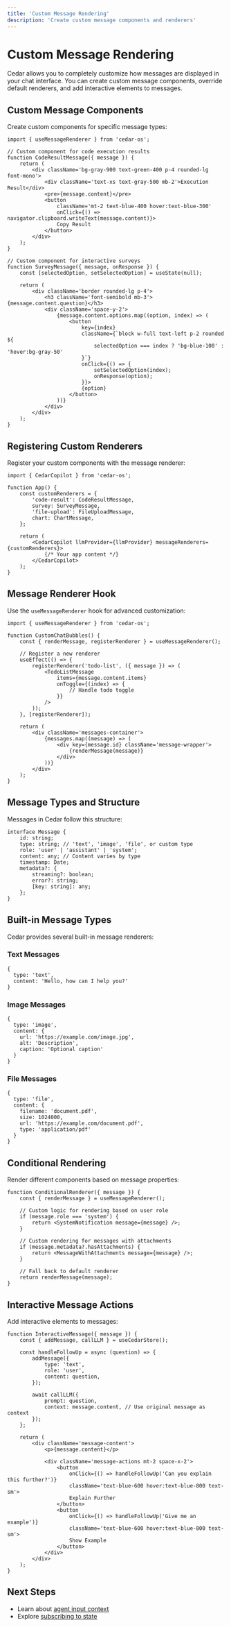 ```yaml
---
title: 'Custom Message Rendering'
description: 'Create custom message components and renderers'
---
```


# Custom Message Rendering

Cedar allows you to completely customize how messages are displayed in your chat interface. You can create custom message components, override default renderers, and add interactive elements to messages.

## Custom Message Components

Create custom components for specific message types:

```tsx
import { useMessageRenderer } from 'cedar-os';

// Custom component for code execution results
function CodeResultMessage({ message }) {
	return (
		<div className='bg-gray-900 text-green-400 p-4 rounded-lg font-mono'>
			<div className='text-xs text-gray-500 mb-2'>Execution Result</div>
			<pre>{message.content}</pre>
			<button
				className='mt-2 text-blue-400 hover:text-blue-300'
				onClick={() => navigator.clipboard.writeText(message.content)}>
				Copy Result
			</button>
		</div>
	);
}

// Custom component for interactive surveys
function SurveyMessage({ message, onResponse }) {
	const [selectedOption, setSelectedOption] = useState(null);

	return (
		<div className='border rounded-lg p-4'>
			<h3 className='font-semibold mb-3'>{message.content.question}</h3>
			<div className='space-y-2'>
				{message.content.options.map((option, index) => (
					<button
						key={index}
						className={`block w-full text-left p-2 rounded ${
							selectedOption === index ? 'bg-blue-100' : 'hover:bg-gray-50'
						}`}
						onClick={() => {
							setSelectedOption(index);
							onResponse(option);
						}}>
						{option}
					</button>
				))}
			</div>
		</div>
	);
}
```

## Registering Custom Renderers

Register your custom components with the message renderer:

```tsx
import { CedarCopilot } from 'cedar-os';

function App() {
	const customRenderers = {
		'code-result': CodeResultMessage,
		survey: SurveyMessage,
		'file-upload': FileUploadMessage,
		chart: ChartMessage,
	};

	return (
		<CedarCopilot llmProvider={llmProvider} messageRenderers={customRenderers}>
			{/* Your app content */}
		</CedarCopilot>
	);
}
```

## Message Renderer Hook

Use the `useMessageRenderer` hook for advanced customization:

```tsx
import { useMessageRenderer } from 'cedar-os';

function CustomChatBubbles() {
	const { renderMessage, registerRenderer } = useMessageRenderer();

	// Register a new renderer
	useEffect(() => {
		registerRenderer('todo-list', ({ message }) => (
			<TodoListMessage
				items={message.content.items}
				onToggle={(index) => {
					// Handle todo toggle
				}}
			/>
		));
	}, [registerRenderer]);

	return (
		<div className='messages-container'>
			{messages.map((message) => (
				<div key={message.id} className='message-wrapper'>
					{renderMessage(message)}
				</div>
			))}
		</div>
	);
}
```

## Message Types and Structure

Messages in Cedar follow this structure:

```tsx
interface Message {
	id: string;
	type: string; // 'text', 'image', 'file', or custom type
	role: 'user' | 'assistant' | 'system';
	content: any; // Content varies by type
	timestamp: Date;
	metadata?: {
		streaming?: boolean;
		error?: string;
		[key: string]: any;
	};
}
```

## Built-in Message Types

Cedar provides several built-in message renderers:

### Text Messages

```tsx
{
  type: 'text',
  content: 'Hello, how can I help you?'
}
```

### Image Messages

```tsx
{
  type: 'image',
  content: {
    url: 'https://example.com/image.jpg',
    alt: 'Description',
    caption: 'Optional caption'
  }
}
```

### File Messages

```tsx
{
  type: 'file',
  content: {
    filename: 'document.pdf',
    size: 1024000,
    url: 'https://example.com/document.pdf',
    type: 'application/pdf'
  }
}
```

## Conditional Rendering

Render different components based on message properties:

```tsx
function ConditionalRenderer({ message }) {
	const { renderMessage } = useMessageRenderer();

	// Custom logic for rendering based on user role
	if (message.role === 'system') {
		return <SystemNotification message={message} />;
	}

	// Custom rendering for messages with attachments
	if (message.metadata?.hasAttachments) {
		return <MessageWithAttachments message={message} />;
	}

	// Fall back to default renderer
	return renderMessage(message);
}
```

## Interactive Message Actions

Add interactive elements to messages:

```tsx
function InteractiveMessage({ message }) {
	const { addMessage, callLLM } = useCedarStore();

	const handleFollowUp = async (question) => {
		addMessage({
			type: 'text',
			role: 'user',
			content: question,
		});

		await callLLM({
			prompt: question,
			context: message.content, // Use original message as context
		});
	};

	return (
		<div className='message-content'>
			<p>{message.content}</p>

			<div className='message-actions mt-2 space-x-2'>
				<button
					onClick={() => handleFollowUp('Can you explain this further?')}
					className='text-blue-600 hover:text-blue-800 text-sm'>
					Explain Further
				</button>
				<button
					onClick={() => handleFollowUp('Give me an example')}
					className='text-blue-600 hover:text-blue-800 text-sm'>
					Show Example
				</button>
			</div>
		</div>
	);
}
```

## Next Steps

- Learn about [agent input context](/getting-started/chat/agent-input-context)
- Explore [subscribing to state](/getting-started/chat/subscribing-state)

